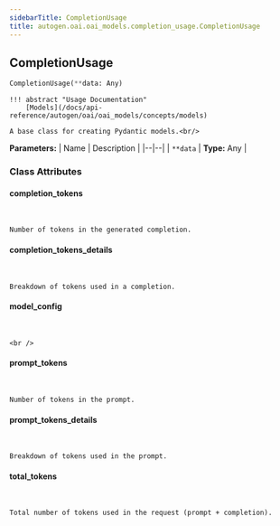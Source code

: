 ```yaml
---
sidebarTitle: CompletionUsage
title: autogen.oai.oai_models.completion_usage.CompletionUsage
---
```

<h2 id="autogen.oai.oai_models.completion_usage.CompletionUsage" class="doc doc-heading">
    <code class="doc-symbol doc-symbol-heading doc-symbol-class"></code>
    <span class="doc doc-object-name doc-class-name">CompletionUsage</span>
</h2>

```python
CompletionUsage(**data: Any)
```

    !!! abstract "Usage Documentation"
        [Models](/docs/api-reference/autogen/oai/oai_models/concepts/models)
    
    A base class for creating Pydantic models.<br/>

<b>Parameters:</b>
| Name | Description |
|--|--|
| `**data` | **Type:** Any |

### Class Attributes

<code class="doc-symbol doc-symbol-heading doc-symbol-attribute"></code>
#### completion_tokens
<br />

    Number of tokens in the generated completion.

<code class="doc-symbol doc-symbol-heading doc-symbol-attribute"></code>
#### completion_tokens_details
<br />

    Breakdown of tokens used in a completion.

<code class="doc-symbol doc-symbol-heading doc-symbol-attribute"></code>
#### model_config
<br />

    <br />

<code class="doc-symbol doc-symbol-heading doc-symbol-attribute"></code>
#### prompt_tokens
<br />

    Number of tokens in the prompt.

<code class="doc-symbol doc-symbol-heading doc-symbol-attribute"></code>
#### prompt_tokens_details
<br />

    Breakdown of tokens used in the prompt.

<code class="doc-symbol doc-symbol-heading doc-symbol-attribute"></code>
#### total_tokens
<br />

    Total number of tokens used in the request (prompt + completion).